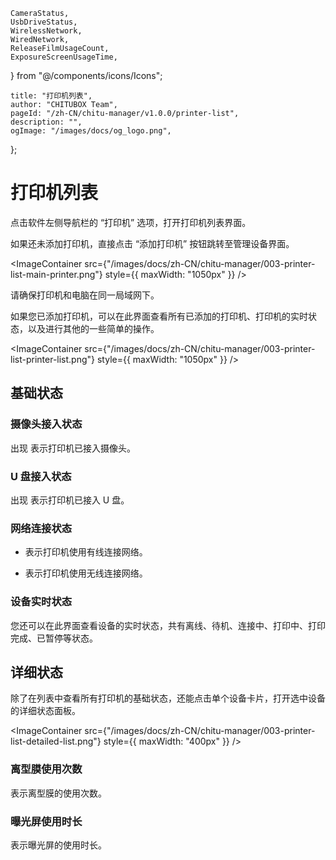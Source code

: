 	CameraStatus,
	UsbDriveStatus,
	WirelessNetwork,
	WiredNetwork,
	ReleaseFilmUsageCount,
	ExposureScreenUsageTime,
} from "@/components/icons/Icons";

	title: "打印机列表",
	author: "CHITUBOX Team",
	pageId: "/zh-CN/chitu-manager/v1.0.0/printer-list",
	description: "",
	ogImage: "/images/docs/og_logo.png",
};

# 打印机列表

点击软件左侧导航栏的 “打印机” 选项，打开打印机列表界面。

如果还未添加打印机，直接点击 “添加打印机” 按钮跳转至<NextLink href="/zh-CN/chitu-manager/latest/sections/add-printers">管理设备</NextLink>界面。

<ImageContainer
	src={"/images/docs/zh-CN/chitu-manager/003-printer-list-main-printer.png"}
	style={{ maxWidth: "1050px" }}
/>

<Admonition type="note" title="注意">
	请确保打印机和电脑在同一局域网下。
</Admonition>

如果您已添加打印机，可以在此界面查看所有已添加的打印机、打印机的实时状态，以及进行其他的一些简单的<NextLink href="/zh-CN/chitu-manager/latest/sections/operations">操作</NextLink>。

<ImageContainer
	src={"/images/docs/zh-CN/chitu-manager/003-printer-list-printer-list.png"}
	style={{ maxWidth: "1050px" }}
/>

## 基础状态

### 摄像头接入状态

出现 <CameraStatus /> 表示打印机已接入摄像头。

### U 盘接入状态

出现 <UsbDriveStatus /> 表示打印机已接入 U 盘。

### 网络连接状态

-   <WiredNetwork /> 表示打印机使用有线连接网络。

-   <WirelessNetwork /> 表示打印机使用无线连接网络。

### 设备实时状态

您还可以在此界面查看设备的实时状态，共有离线、待机、连接中、打印中、打印完成、已暂停等状态。

## 详细状态

除了在列表中查看所有打印机的基础状态，还能点击单个设备卡片，打开选中设备的详细状态面板。

<ImageContainer
	src={"/images/docs/zh-CN/chitu-manager/003-printer-list-detailed-list.png"}
	style={{ maxWidth: "400px" }}
/>

### 离型膜使用次数

<ReleaseFilmUsageCount /> 表示离型膜的使用次数。

### 曝光屏使用时长

<ExposureScreenUsageTime /> 表示曝光屏的使用时长。
